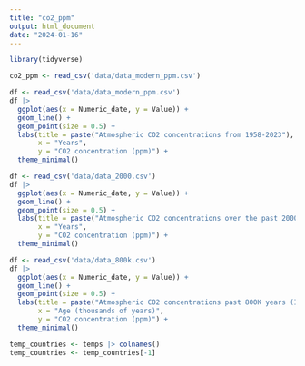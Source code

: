 ```yaml
---
title: "co2_ppm"
output: html_document
date: "2024-01-16"
---
```


```r
library(tidyverse)
```

```r
co2_ppm <- read_csv('data/data_modern_ppm.csv')
```

```r
df <- read_csv('data/data_modern_ppm.csv')
df |> 
  ggplot(aes(x = Numeric_date, y = Value)) +
  geom_line() +
  geom_point(size = 0.5) +
  labs(title = paste("Atmospheric CO2 concentrations from 1958-2023"),
       x = "Years",
       y = "CO2 concentration (ppm)") +
  theme_minimal()
```


```r
df <- read_csv('data/data_2000.csv')
df |> 
  ggplot(aes(x = Numeric_date, y = Value)) +
  geom_line() +
  geom_point(size = 0.5) +
  labs(title = paste("Atmospheric CO2 concentrations over the past 2000 years"),
       x = "Years",
       y = "CO2 concentration (ppm)") +
  theme_minimal()
```
```r
df <- read_csv('data/data_800k.csv')
df |> 
  ggplot(aes(x = Numeric_date, y = Value)) +
  geom_line() +
  geom_point(size = 0.5) +
  labs(title = paste("Atmospheric CO2 concentrations past 800K years (Ice-core data"),
       x = "Age (thousands of years)",
       y = "CO2 concentration (ppm)") +
  theme_minimal()
```
```r
temp_countries <- temps |> colnames()
temp_countries <- temp_countries[-1]
```

